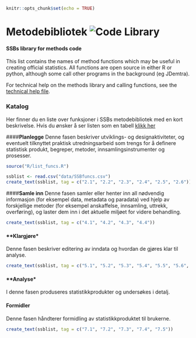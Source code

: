 
```r
knitr::opts_chunk$set(echo = TRUE)
```
# Metodebibliotek ![Code Library](viz/codelibrary_ssb.png)
#### SSBs library for methods code
This list contains the names of method functions which may be useful in creating official statistics. All functions are open source in either R or python, although some call other programs in the background (eg JDemtra).

For technical help on the methods library and calling functions, see the [technical help file](help/technical.md).

### Katalog
Her finner du en liste over funksjoner i SSBs metodebibliotek med en kort beskrivelse. Hvis du ønsker å ser listen som en tabell [klikk her](help/metodebib_tabell.md)


####**Planlegge**
Denne fasen beskriver utviklings- og designaktiviteter, og eventuelt tilknyttet
praktisk utredningsarbeid som trengs for å definere statistisk produkt, begreper, metoder, innsamlingsinstrumenter og prosesser.

```r
source("R/list_funcs.R")

ssblist <- read.csv("data/SSBfuncs.csv")
create_text(ssblist, tag = c("2.1", "2.2", "2.3", "2.4", "2.5", "2.6"))

```


####**Samle inn**
Denne fasen samler eller henter inn all nødvendig informasjon (for eksempel
data, metadata og paradata) ved hjelp av forskjellige metoder (for eksempel
anskaffelse, innsamling, uttrekk, overføring), og laster dem inn i det aktuelle
miljøet for videre behandling.

```r
create_text(ssblist, tag = c("4.1", "4.2", "4.3", "4.4"))
```


#### **Klargjøre*
Denne fasen beskriver editering av inndata og hvordan de gjøres klar til
analyse.

```r
create_text(ssblist, tag = c("5.1", "5.2", "5.3", "5.4", "5.5", "5.6", "5.7", "5.8"))
```


#### **Analyse*
I denne fasen produseres statistikkprodukter og undersøkes i detalj. 


#### **Formidler**
Denne fasen håndterer formidling av statistikkproduktet til brukerne. 

```r
create_text(ssblist, tag = c("7.1", "7.2", "7.3", "7.4", "7.5"))
```


